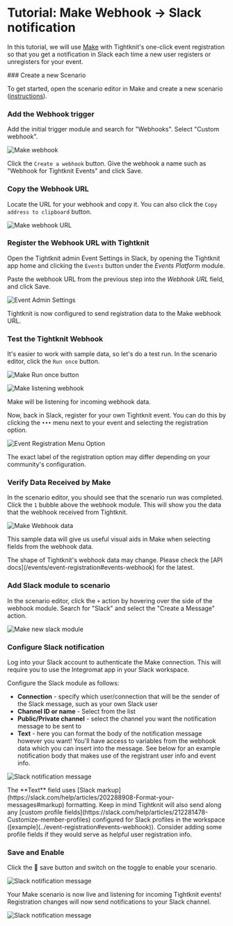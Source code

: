 
# Tutorial: Make Webhook → Slack notification

In this tutorial, we will use [Make](https://www.make.com) with Tightknit's one-click event registration so that you get a notification in Slack each time a new user registers or unregisters for your event.

<Steps>
### Create a new Scenario

To get started, open the scenario editor in Make and create a new scenario ([instructions](https://www.make.com/en/help/scenarios/scenario-editors)).

### Add the Webhook trigger

Add the initial trigger module and search for "Webhooks". Select "Custom webhook".

![Make webhook](/events/tutorials/make-webhook.png)

Click the `Create a webhook` button. Give the webhook a name such as "Webhook for Tightknit Events" and click Save.

### Copy the Webhook URL

Locate the URL for your webhook and copy it. You can also click the `Copy address to clipboard` button.

![Make webhook URL](/events/tutorials/make-webhook-url.png)

### Register the Webhook URL with Tightknit

Open the Tightknit admin Event Settings in Slack, by opening the Tightknit app home and clicking the `Events` button under the _Events Platform_ module.

Paste the webhook URL from the previous step into the _Webhook URL_ field, and click Save.

![Event Admin Settings](/events/tutorials/tightknit-make-webhook-entry.png)

Tightknit is now configured to send registration data to the Make webhook URL.

### Test the Tightknit Webhook

It's easier to work with sample data, so let's do a test run. In the scenario editor, click the `Run once` button.

![Make Run once button](/events/tutorials/make-run-once-button.png)

![Make listening webhook](/events/tutorials/make-webhook-listening.png)

Make will be listening for incoming webhook data.

Now, back in Slack, register for your own Tightknit event. You can do this by clicking the `•••` menu next to your event and selecting the registration option.

![Event Registration Menu Option](/events/tutorials/registration-menu-option.png)

<Callout type="info">
  The exact label of the registration option may differ depending on your
  community's configuration.
</Callout>

### Verify Data Received by Make

In the scenario editor, you should see that the scenario run was completed. Click the `1` bubble above the webhook module. This will show you the data that the webhook received from Tightknit.

![Make Webhook data](/events/tutorials/make-webhook-data.png)

This sample data will give us useful visual aids in Make when selecting fields from the webhook data.

<Callout>
  The shape of Tightknit's webhook data may change. Please check the [API
  docs](/events/event-registration#events-webhook) for the latest.
</Callout>

### Add Slack module to scenario

In the scenario editor, click the `+` action by hovering over the side of the webhook module. Search for "Slack" and select the "Create a Message" action.

![Make new slack module](/events/tutorials/make-slack-action.png)

### Configure Slack notification

Log into your Slack account to authenticate the Make connection. This will require you to use the Integromat app in your Slack workspace.

Configure the Slack module as follows:

- **Connection** - specify which user/connection that will be the sender of the Slack message, such as your own Slack user
- **Channel ID or name** - Select from the list
- **Public/Private channel** - select the channel you want the notification message to be sent to
- **Text** - here you can format the body of the notification message however you want! You'll have access to variables from the webhook data which you can insert into the message. See below for an example notification body that makes use of the registrant user info and event info.

![Slack notification message](/events/tutorials/make-slack-configuration.png)

<Callout type="info">
  The **Text** field uses [Slack
  markup](https://slack.com/help/articles/202288908-Format-your-messages#markup)
  formatting.
</Callout>

<Callout type="info">
  Keep in mind Tightknit will also send along any [custom profile
  fields](https://slack.com/help/articles/212281478-Customize-member-profiles)
  configured for Slack profiles in the workspace
  ([example](../event-registration#events-webhook)). Consider adding some
  profile fields if they would serve as helpful user registration info.
</Callout>

### Save and Enable

Click the 💾 save button and switch on the toggle to enable your scenario.

![Slack notification message](/events/tutorials/make-save.png)

Your Make scenario is now live and listening for incoming Tightknit events! Registration changes will now send notifications to your Slack channel.

![Slack notification message](/events/tutorials/make-slack-notification.png)

</Steps>
